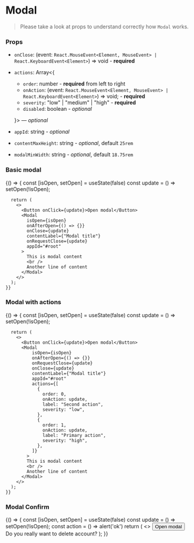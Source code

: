 
<Meta title="Components/Modal" component={Modal} />

# Modal
> Please take a look at props to understand correctly how `Modal` works.


### Props

- `onClose`: (event: `React.MouseEvent<Element, MouseEvent> | React.KeyboardEvent<Element>`) => void - **required**
- `actions`: Array<{ 
  * `order`: number - **required** from left to right
  * `onAction`: (event: `React.MouseEvent<Element, MouseEvent> | React.KeyboardEvent<Element>`) => void; - **required**
  * `severity`: "low" | "medium" | "high" - **required**
  * `disabled`: boolean - _optional_
  
  }> — _optional_
- `appId`: string - _optional_
- `contentMaxHeight`: string - _optional_, default `25rem`
- `modalMinWidth`: string - _optional_, default `18.75rem`

### Basic modal

<Preview>
  <Story name="basic modal">
    {() => {
      const [isOpen, setOpen] = useState(false)
      const update = () => setOpen(!isOpen);
      
      return (
        <>
          <Button onClick={update}>Open modal</Button>
          <Modal 
            isOpen={isOpen}
            onAfterOpen={() => {}}
            onClose={update}
            contentLabel={"Modal title"}
            onRequestClose={update}
            appId="#root"
          >
            This is modal content
            <br />          
            Another line of content
          </Modal>
        </>
      );
    }}
  </Story>
</Preview>

### Modal with actions

<Preview>
  <Story name="modal with actions">
    {() => {
      const [isOpen, setOpen] = useState(false)
      const update = () => setOpen(!isOpen);
      
      return (
        <>
          <Button onClick={update}>Open modal</Button>
          <Modal
              isOpen={isOpen}
              onAfterOpen={() => {}}
              onRequestClose={update}
              onClose={update}
              contentLabel={"Modal title"}
              appId="#root"
              actions={[
                {
                  order: 0,
                  onAction: update,
                  label: "Second action",
                  severity: "low",
                },
                {
                  order: 1,
                  onAction: update,
                  label: "Primary action",
                  severity: "high",
                },
              ]}
            >
            This is modal content
            <br />          
            Another line of content
          </Modal>
        </>
      );
    }}
  </Story>
</Preview>

### Modal Confirm

<Preview>
  <Story name="confirm modal">
    {() => {
      const [isOpen, setOpen] = useState(false)
      const update = () => setOpen(!isOpen);
      const action = () => alert('ok')
      return (
        <>
          <Button onClick={update}>Open modal</Button>
          <ModalConfirm 
            contentLabel={"Modal title"}
            isOpen={isOpen}
            confirm={action}
            onClose={update}
          >
            Do you really want to delete account?
          </ModalConfirm>
        </>
      );
    }}
  </Story>
</Preview>
